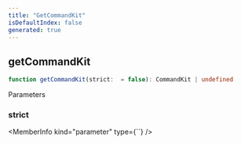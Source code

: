 ```yaml
---
title: "GetCommandKit"
isDefaultIndex: false
generated: true
---
```



<!-- This file was generated from the CommandKit source. Do not modify. Instead, re-run the "docgen" script -->


## getCommandKit

<GenerationInfo sourceFile="packages/commandkit/src/context/async-context.ts" sourceLine="86" packageName="commandkit" />



```ts title="Signature"
function getCommandKit(strict:  = false): CommandKit | undefined
```
Parameters

### strict

<MemberInfo kind="parameter" type={``} />

